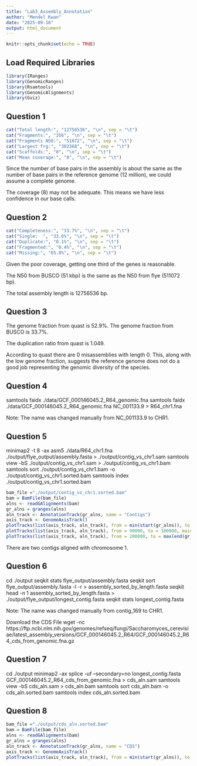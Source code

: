 ```yaml
---
title: "Lab3_Assembly_Annotation"
author: "Mendel Kwan"
date: "2025-09-18"
output: html_document
---
```


```r
knitr::opts_chunk$set(echo = TRUE)
```
## Load Required Libraries

```r
library(IRanges)
library(GenomicRanges)
library(Rsamtools)
library(GenomicAlignments)
library(Gviz)
```
## Question 1

```r
cat("Total length:", "12756536", "\n", sep = "\t")
cat("Fragments:", "356", "\n", sep = "\t")
cat("Fragments N50:", "51072", "\n", sep = "\t")
cat("Largest frg:", "302368", "\n", sep = "\t")
cat("Scaffolds:", "0", "\n", sep = "\t")
cat("Mean coverage:", "8", "\n", sep = "\t")
```

Since the number of base pairs in the assembly is about the same as the number of base pairs in the reference genome (12 million), we could assume a complete genome.

The coverage (8) may not be adequate.  This means we have less confidence in our base calls.

## Question 2

```r
cat("Completeness:", "33.7%", "\n", sep = "\t")
cat("Single:  ", "33.6%", "\n", sep = "\t")
cat("Duplicate:", "0.1%", "\n", sep = "\t")
cat("Fragmented:", "0.4%", "\n", sep = "\t")
cat("Missing:", "65.8%", "\n", sep = "\t")

```

Given the poor coverage, getting one third of the genes is reasonable.

The N50 from BUSCO (51 kbp) is the same as the N50 from flye (511072 bp).

The total assembly length is 12756536 bp.

## Question 3

The genome fraction from quast is 52.9%. The genome fraction from BUSCO is 33.7%.

The duplication ratio from quast is 1.049.

According to quast there are 0 misassemblies with length 0.  This, along with the low genome fraction, suggests the reference genome does not do a good job representing the genomic diversity of the species.

## Question 4
samtools faidx ./data/GCF_000146045.2_R64_genomic.fna
samtools faidx ./data/GCF_000146045.2_R64_genomic.fna NC_001133.9 > R64_chr1.fna

Note: The name was changed manually from NC_001133.9 to CHR1.

## Question 5
minimap2 -t 8 -ax asm5 ./data/R64_chr1.fna ./output/flye_output/assembly.fasta > ./output/contig_vs_chr1.sam
samtools view -bS ./output/contig_vs_chr1.sam > ./output/contig_vs_chr1.bam
samtools sort ./output/contig_vs_chr1.bam -o ./output/contig_vs_chr1.sorted.bam
samtools index ./output/contig_vs_chr1.sorted.bam

```r
bam_file ="./output/contig_vs_chr1.sorted.bam"
bam = BamFile(bam_file)
alns <- readGAlignments(bam)
gr_alns = granges(alns)
aln_track <- AnnotationTrack(gr_alns, name = "Contigs")
axis_track <- GenomeAxisTrack()
plotTracks(list(axis_track, aln_track), from = min(start(gr_alns)), to = max(end(gr_alns)), main = "Contigs Aligned to Chromosome 1")
plotTracks(list(axis_track, aln_track), from = 90000, to = 100000, main = "Contigs Aligned to Chromosome 1")
plotTracks(list(axis_track, aln_track), from = 200000, to = max(end(gr_alns)), main = "Contigs Aligned to Chromosome 1")
```
There are two contigs aligned with chromosome 1.

## Question 6

cd ./output
seqkit stats flye_output/assembly.fasta
seqkit sort flye_output/assembly.fasta -l -r > assembly_sorted_by_length.fasta
seqkit head -n 1 assembly_sorted_by_length.fasta > ./output/flye_output/longest_contig.fasta
seqkit stats longest_contig.fasta

Note: The name was changed manually from contig_169 to CHR1.

Download the CDS File
wget -nc https://ftp.ncbi.nlm.nih.gov/genomes/refseq/fungi/Saccharomyces_cerevisiae/latest_assembly_versions/GCF_000146045.2_R64/GCF_000146045.2_R64_cds_from_genomic.fna.gz

## Question 7
cd ./output
minimap2 -ax splice -uf --secondary=no longest_contig.fasta GCF_000146045.2_R64_cds_from_genomic.fna > cds_aln.sam
samtools view -bS cds_aln.sam > cds_aln.bam
samtools sort cds_aln.bam -o cds_aln.sorted.bam
samtools index cds_aln.sorted.bam

## Question 8

```r
bam_file ="./output/cds_aln.sorted.bam"
bam = BamFile(bam_file)
alns <- readGAlignments(bam)
gr_alns = granges(alns)
aln_track <- AnnotationTrack(gr_alns, name = "CDS")
axis_track <- GenomeAxisTrack()
plotTracks(list(axis_track, aln_track), from = min(start(gr_alns)), to = max(end(gr_alns)), main = "Coding Sequences Aligned to Longest Contig")
```
